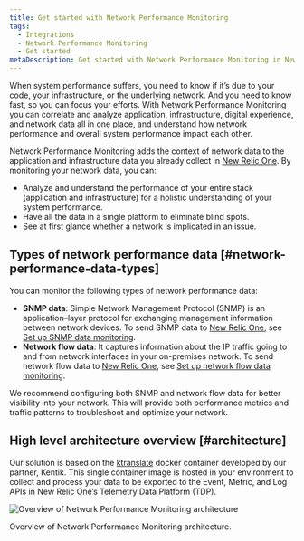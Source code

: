 ```yaml
---
title: Get started with Network Performance Monitoring
tags:
  - Integrations
  - Network Performance Monitoring
  - Get started
metaDescription: Get started with Network Performance Monitoring in New Relic One.
---
```


When system performance suffers, you need to know if it’s due to your code, your infrastructure, or the underlying network. And you need to know fast, so you can focus your efforts. With Network Performance Monitoring you can correlate and analyze application, infrastructure, digital experience, and network data all in one place, and understand how network performance and overall system performance impact each other.

Network Performance Monitoring adds the context of network data to the application and infrastructure data you already collect in [New Relic One](https://one.newrelic.com). By monitoring your network data, you can:
- Analyze and understand the performance of your entire stack (application and infrastructure) for a holistic understanding of your system performance.
- Have all the data in a single platform to eliminate blind spots.
- See at first glance whether a network is implicated in an issue.

## Types of network performance data [#network-performance-data-types]

You can monitor the following types of network performance data:

- **SNMP data**: Simple Network Management Protocol (SNMP) is an application–layer protocol for exchanging management information between network devices. To send SNMP data to [New Relic One](https://one.newrelic.com), see [Set up SNMP data monitoring](/docs/network-performance-monitoring/setup-performance-monitoring/snmp-performance-monitoring).
- **Network flow data**: It captures information about the IP traffic going to and from network interfaces in your on-premises network. To send network flow data to [New Relic One](https://one.newrelic.com), see [Set up network flow data monitoring](/docs/network-performance-monitoring/setup-performance-monitoring/network-flow-monitoring).

<Callout variant="important">
We recommend configuring both SNMP and network flow data for better visibility into your network. This will provide both performance metrics and traffic patterns to troubleshoot and optimize your network.
</Callout>

## High level architecture overview [#architecture]

Our solution is based on the [ktranslate](https://github.com/kentik/ktranslate) docker container developed by our partner, Kentik. This single container image is hosted in your environment to collect and process your data to be exported to the Event, Metric, and Log APIs in New Relic One’s Telemetry Data Platform (TDP).

![Overview of Network Performance Monitoring architecture](./img/NPM_architecture.png "Overview of Network Performance Monitoring architecture")
<figcaption>
  Overview of Network Performance Monitoring architecture.
</figcaption>

